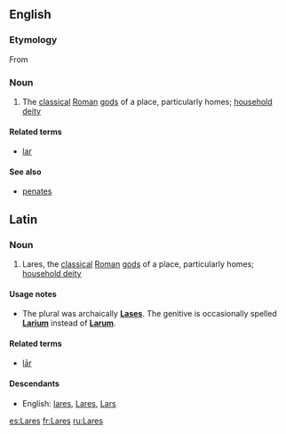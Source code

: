 ==English==

===Etymology===
{{wikipedia}}
From {{etym|la}} {{term|Lares|lang=la}}

===Noun===
{{head|en|noun}}

# The [[classical]] [[Roman]] [[god]]s of a place, particularly homes; [[household deity]]

====Related terms====
* [[lar]]

====See also====
* [[penates]]

==Latin==

===Noun===
{{la-noun|Larēs|Larum|Larum|m|third}}

# Lares, the [[classical]] [[Roman]] [[god]]s of a place, particularly homes; [[household deity]]

====Usage notes====
* The plural was archaically '''[[Lases]]'''. The genitive is occasionally spelled '''[[Larium]]''' instead of '''[[Larum]]'''.

====Related terms====
* [[lar#Latin|lār]]

====Descendants====
*English: [[lares]], [[Lares]], [[Lars]]

[[es:Lares]]
[[fr:Lares]]
[[ru:Lares]]